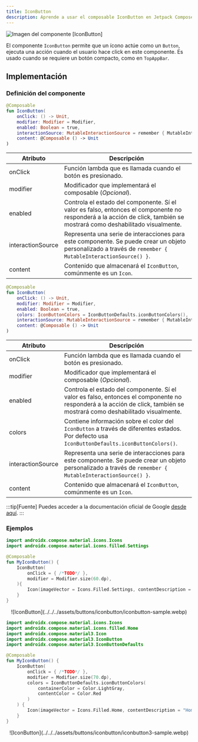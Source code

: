 ```yaml
---
title: IconButton
description: Aprende a usar el composable IconButton en Jetpack Compose.
---
```



[comment]: <> (La ruta siempre será assets/nombeComponente/componente-header.webp)

![Imagen del componente [IconButton]](../../../assets/buttons/iconbutton/iconbutton-default.webp)

El componente `IconButton` permite que un ícono actúe como un `Button`, ejecuta una acción cuando el usuario hace click en este componente. Es usado cuando se requiere un botón compacto, como en `TopAppBar`.

## Implementación

### Definición del componente

[comment]: <> (Añade un ``TabItem`` por cada tipo de implementación que tenga)

<Tabs>
<TabItem label="Material">

```kotlin frame="terminal"
@Composable
fun IconButton(
    onClick: () -> Unit,
    modifier: Modifier = Modifier,
    enabled: Boolean = true,
    interactionSource: MutableInteractionSource = remember { MutableInteractionSource() },
    content: @Composable () -> Unit
)
```

Atributo | Descripción
------ | -----------
onClick | Función lambda que es llamada cuando el botón es presionado.
modifier | Modificador que implementará el composable (_Opcional_).
enabled | Controla el estado del componente. Sí el valor es falso, entonces el componente no responderá a la acción de click, también se mostrará como deshabilitado visualmente.
interactionSource | Representa una serie de interacciones para este componente. Se puede crear un objeto personalizado a través de `remember { MutableInteractionSource() }`.
content | Contenido que almacenará el `IconButton`, comúnmente es un `Icon`.

</TabItem>
<TabItem label="Material 3">

```kotlin frame="terminal"
@Composable
fun IconButton(
    onClick: () -> Unit,
    modifier: Modifier = Modifier,
    enabled: Boolean = true,
    colors: IconButtonColors = IconButtonDefaults.iconButtonColors(),
    interactionSource: MutableInteractionSource = remember { MutableInteractionSource() },
    content: @Composable () -> Unit
)
```

Atributo | Descripción
------ | -----------
onClick | Función lambda que es llamada cuando el botón es presionado.
modifier | Modificador que implementará el composable (_Opcional_).
enabled | Controla el estado del componente. Sí el valor es falso, entonces el componente no responderá a la acción de click, también se mostrará como deshabilitado visualmente.
colors | Contiene información sobre el color del `IconButton` a través de diferentes estados. Por defecto usa `IconButtonDefaults.iconButtonColors()`.
interactionSource | Representa una serie de interacciones para este componente. Se puede crear un objeto personalizado a través de `remember { MutableInteractionSource() }`.
content | Contenido que almacenará el `IconButton`, comúnmente es un `Icon`.

</TabItem>
</Tabs>

[comment]: <> (No modifiques el tip)

:::tip[Fuente]
Puedes acceder a la documentación oficial de Google
[desde aquí](https://developer.android.com/reference/kotlin/androidx/compose/runtime/package-summary).
:::

### Ejemplos

<Tabs>
<TabItem label="Material">

```kotlin frame="terminal"
import androidx.compose.material.icons.Icons
import androidx.compose.material.icons.filled.Settings

@Composable
fun MyIconButton() {
    IconButton(
        onClick = { /*TODO*/ },
        modifier = Modifier.size(60.dp),
    ){
        Icon(imageVector = Icons.Filled.Settings, contentDescription = "Settings")
    }
}
```

<center>
![IconButton](../../../assets/buttons/iconbutton/iconbutton-sample.webp)
</center>

</TabItem>
<TabItem label="Material 3">

```kotlin frame="terminal"
import androidx.compose.material.icons.Icons
import androidx.compose.material.icons.filled.Home
import androidx.compose.material3.Icon
import androidx.compose.material3.IconButton
import androidx.compose.material3.IconButtonDefaults

@Composable
fun MyIconButton() {
    IconButton(
        onClick = { /*TODO*/ },
        modifier = Modifier.size(70.dp),
        colors = IconButtonDefaults.iconButtonColors(
            containerColor = Color.LightGray,
            contentColor = Color.Red
        )
    ) {
        Icon(imageVector = Icons.Filled.Home, contentDescription = "Home")
    }
}
```
<center>
![IconButton](../../../assets/buttons/iconbutton/iconbutton3-sample.webp)
</center>

</TabItem>
</Tabs>